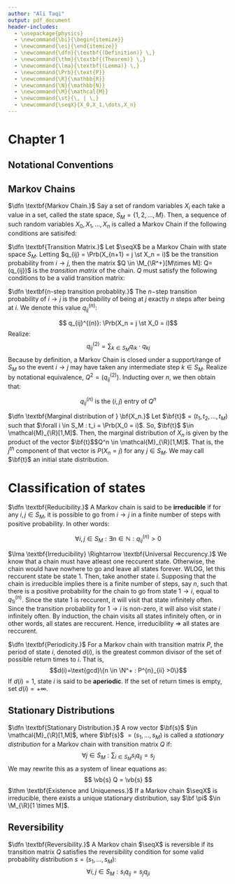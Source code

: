 ```yaml
---
author: "Ali Taqi"
output: pdf_document
header-includes:
  - \usepackage{physics}
  - \newcommand{\bi}{\begin{itemize}}
  - \newcommand{\ei}{\end{itemize}}
  - \newcommand{\dfn}{\textbf{(Definition)} \,}
  - \newcommand{\thm}{\textbf{(Theorem)} \,}
  - \newcommand{\lma}{\textbf{(Lemma)} \,}
  - \newcommand{\Prb}{\text{P}}
  - \newcommand{\R}{\mathbb{R}}
  - \newcommand{\N}{\mathbb{N}}
  - \newcommand{\M}{\mathcal{M}}
  - \newcommand{\st}{\, | \,}
  - \newcommand{\seqX}{X_0,X_1,\dots,X_n}
---
```


# Chapter 1

## Notational Conventions

\begin{itemize}
\item State spaces will usually be denoted by $S_M = \{1,2,\dots,M\}$. One could say that $S_M \subseteq \mathbb{N}$, taking the first $M$ elements. One may have seen this notated before as ${[n]} = \{k \in \mathbb{N} : k \leq n\}$, but we will stick to indexing $S$ since it reminds us this is a state space.

\item The set $\M_{F}[n\times m]$ will denote the set of all matrices of size $n \times m$ with elements in the field $F$. This may have been alternately seen as $\M_{m \times n}(F)$ but since we almost always assume our probabilities lie on $\R$, it is nice to put focus on our matrix dimensions.
\end{itemize}
## Markov Chains

$\dfn \textbf{Markov Chain.}$ Say a set of random variables $X_i$ each take a value in a set, called the state space, $S_M = \{1,2,\dots,M\}$. Then, a sequence of such random variables $X_0,X_1,\dots,X_n$ is called a Markov Chain if the following conditions are satisifed:

\begin{itemize}
\item $\forall X_i:$ $X_i$ has support and range $S_M = \{1,2,...,M\}$.
\item $\textit{(Markov Property)}$ The transition probability from state $i \to j$, $\Prb(X_{n+1} = j \st X_n = i)$ is conditionally independent from all past events in the sequence $X_{n-1} = i',X_{n-2} = i'', \dots,X_0 = i^{(n-1)}$, excluding the present/last event in the sequence. In other words, given the present, the past and the future are conditionally independent.
$$\forall i,j \in S_M: \Prb(X_{n+1} = j \st X_n = i) = \Prb(X_{n+1} = j \st X_n = i, X_{n-1} = i', \dots,X_0 = i^{(n-1)})$$
\end{itemize}

$\dfn \textbf{Transition Matrix.}$ Let $\seqX$ be a Markov Chain with state space $S_M$. Letting $q_{ij} = \Prb(X_{n+1} = j \st X_n = i)$ be the transition probability from $i \to j$, then the matrix $Q \in \M_{\R^+}[M\times M]: Q=(q_{ij})$ is the $\textit{transition matrix}$ of the chain. $Q$ must satisfy the following conditions to be a valid transition matrix:

\begin{itemize}
\item $Q$ is a non-negative matrix. That is, note that $Q \in \M_{\R^+}[M\times M]$ so every $q_{ij} \in \R^+$. This follows because probabilities are necessarily non-negative values.
\item The entries of every row $i$ of $Q$ must sum up to 1. This may be understood as applying the law of total probability to the event of transitioning from any given state $\forall i \in S_M$. In other words, the chain has to go somewhere with probability 1.
$$\forall i \in S_M: \sum_{j \in S_M} q_{ij} = 1$$
\item Note, it is NOT necessary that the converse holds. The columns of our transition matrix need not sum to 1 for it to be a valid transition matrix.
\end{itemize}

$\dfn \textbf{n-step transition probablity.}$ The $n-$step transition probability of $i \to j$ is the probability of being at $j$ exactly $n$ steps after being at $i$. We denote this value $q_{ij}^{(n)}:$

$$ q_{ij}^{(n)}: \Prb(X_n = j \st X_0 = i)$$
Realize: 
$$q_{ij}^{(2)} = \sum_{k \in S_M} q_{ik}\cdot q_{kj}$$
Because by definition, a Markov Chain is closed under a support/range of $S_M$ so the event $i \to j$ may have taken any intermediate step $k \in S_M$. Realize by notational equivalence, $Q^2 = (q_{ij}^{(2)})$. Inducting over $n$, we then obtain that:

$$q_{ij}^{(n)} \text{ is the } (i,j) \text{ entry of } Q^n$$

$\dfn \textbf{Marginal distribution of } \bf{X_n.}$ Let $\bf{t}$$= (t_1,t_2,\dots,t_M)$ such that $\forall i \in S_M : t_i = \Prb(X_0 = i)$. So, $\bf{t}$ $\in \mathcal{M}_{\R}[1,M]$. Then, the marginal distribution of $X_n$ is given by the product of the vector $\bf{t}$$Q^n \in \mathcal{M}_{\R}[1,M]$. That is, the $j^{th}$ component of that vector is $P(X_n = j)$ for any $j \in S_M$. We may call $\bf{t}$ an initial state distribution.

# Classification of states

\begin{itemize}
\item A state $i \in S_M$ is said to be $\textbf{recurrent}$ if starting from $i$, the probability is 1 that the chain will $\textit{eventually}$ return to $i$. If the chain is not recurrent, it is $\textbf{transient}$, meaning that if it starts at $i$, there is a non-zero probability that it never returns to $i$.

\item Caveat: As we let $n \to \infty$, our Markov chain will gurantee that all transient states will be left forever, no matter how small the probability is. This can be proven by letting the probability be some $\epsilon$, then realizing that by the support of $\text{Geom}(\epsilon)$ is always some finite value, then the equivalence between the Markov property and independent Geometric trials gurantees the existence of some finite value such that there is a success of never returning to $i$.
\end{itemize}

$\dfn \textbf{Reducibility.}$ A Markov chain is said to be $\textbf{irreducible}$ if for any $i,j \in S_M$, it is possible to go from $i \to j$ in a finite number of steps with positive probability. In other words:

$$\forall i,j \in S_M: \exists n \in \mathbb{N} : q_{ij}^{(n)} > 0$$
\begin{itemize}
\item From our quantifier formulation of irreducible Markov chains, note that we can equivalently say that a chain is irreducible if there is integer $n \in \mathbb{N}$ such that the $(i,j)$ entry of $Q^n$ is positive for any $i,j$.

\item A Markov chain is $\textbf{reducible}$ if it is not $\textbf{irreducible}$. Using our quantifier formulation, it means that it suffices to find transient states so that:

$$\exists i,j \in S_M: \nexists n \in \mathbb{N} : q_{ij}^{(n)} > 0$$
\end{itemize}

$\lma \textbf{Irreducibility} \Rightarrow \textbf{Universal Reccurency.}$ We know that a chain must have atleast one reccurent state. Otherwise, the chain would have nowhere to go and leave all states forever. WLOG, let this reccurent state be state 1. Then, take another state $i$. Supposing that the chain is irreducible implies there is a finite number of steps, say $n$, such that there is a positive probability for the chain to go from state $1 \to i$, equal to $q_{1i}^{(n)}$. Since the state $1$ is reccurent, it will visit that state infinitely often. Since the transition probability for $1 \to i$ is non-zero, it will also visit state $i$ infinitely often. By induction, the chain visits all states infinitely often, or in other words, all states are reccurent. Hence, irreducibility $\Rightarrow$ all states are reccurent.

$\dfn \textbf{Periodicity.}$ For a Markov chain with transition matrix $P$, the period of state $i$, denoted $d(i)$, is the greatest common divisor of the set of possible return times to $i$. That is,
$$d(i)=\text{gcd}\{n \in \N^+ : P^{n}_{ii} >0\}$$
If $d(i) = 1$, state $i$ is said to be $\textbf{aperiodic}$. If the set of return times is empty, set $d(i) = +\infty$.

## Stationary Distributions

$\dfn \textbf{Stationary Distribution.}$ A row vector $\bf{s}$ $\in \mathcal{M}_{\R}[1,M]$, where $\bf{s}$ $= (s_1,\dots,s_M)$ is called a $\textit{stationary distribution}$ for a Markov chain with transition matrix $Q$ if:
$$ \forall j \in S_M :\sum_{i \in S_M} s_i q_{ij} = s_j $$
We may rewrite this as a system of linear equations as:
$$ \vb{s} Q = \vb{s} $$
$\thm \textbf{Existence and Uniqueness.}$ If a Markov chain $\seqX$ is irreducible, there exists a unique stationary distribution, say $\bf \pi$ $\in \M_{\R}[1 \times M]$.

## Reversibility

$\dfn \textbf{Reversibility.}$ A Markov chain $\seqX$ is reversible if its transition matrix $Q$ satisfies the reversibility condition for some valid probability distribution $s = (s_1,\dots,s_M)$:
$$ \forall i,j \in S_M: s_i q_{ij} = s_j q_{ji} $$
\begin{itemize}
\item .
\end{itemize}
